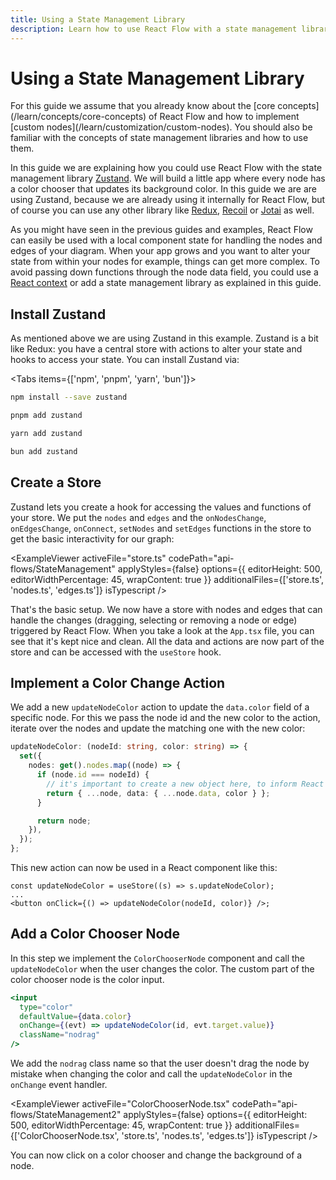 ```yaml
---
title: Using a State Management Library
description: Learn how to use React Flow with a state management library like Zustand, Redux, Recoil or Jotai.
---
```


# Using a State Management Library


<Callout type="info">
  For this guide we assume that you already know about the [core
  concepts](/learn/concepts/core-concepts) of React Flow and how to implement
  [custom nodes](/learn/customization/custom-nodes). You should also be familiar
  with the concepts of state management libraries and how to use them.
</Callout>

In this guide we are explaining how you could use React Flow with the state management library [Zustand](https://github.com/pmndrs/zustand). We will build a little app where every node has a color chooser that updates its background color. In this guide we are are using Zustand, because we are already using it internally for React Flow, but of course you can use any other library like [Redux](https://redux.js.org/), [Recoil](https://recoiljs.org/) or [Jotai](https://jotai.org/) as well.

As you might have seen in the previous guides and examples, React Flow can easily be used with a local component state for handling the nodes and edges of your diagram. When your app grows and you want to alter your state from within your nodes for example, things can get more complex. To avoid passing down functions through the node data field, you could use a [React context](https://reactjs.org/docs/context.html) or add a state management library as explained in this guide.

## Install Zustand

As mentioned above we are using Zustand in this example. Zustand is a bit like Redux: you have a central store with actions to alter your state and hooks to access your state. You can install Zustand via:


<Tabs items={['npm', 'pnpm', 'yarn', 'bun']}>
<Tab>

```bash copy
npm install --save zustand
```

  </Tab>
  <Tab>

```bash copy
pnpm add zustand
```

  </Tab>
  <Tab>

```bash copy
yarn add zustand
```

  </Tab>
  <Tab>

```bash copy
bun add zustand
```

</Tab>
</Tabs>

## Create a Store

Zustand lets you create a hook for accessing the values and functions of your store. We put the `nodes` and `edges` and the `onNodesChange`, `onEdgesChange`, `onConnect`, `setNodes` and `setEdges` functions in the store to get the basic interactivity for our graph:


<ExampleViewer
  activeFile="store.ts"
  codePath="api-flows/StateManagement"
  applyStyles={false}
  options={{ editorHeight: 500, editorWidthPercentage: 45, wrapContent: true }}
  additionalFiles={['store.ts', 'nodes.ts', 'edges.ts']}
  isTypescript
/>

That's the basic setup. We now have a store with nodes and edges that can handle the changes (dragging, selecting or removing a node or edge) triggered by React Flow. When you take a look at the `App.tsx` file, you can see that it's kept nice and clean. All the data and actions are now part of the store and can be accessed with the `useStore` hook.

## Implement a Color Change Action

We add a new `updateNodeColor` action to update the `data.color` field of a specific node. For this we pass the node id and the new color to the action, iterate over the nodes and update the matching one with the new color:

```ts
updateNodeColor: (nodeId: string, color: string) => {
  set({
    nodes: get().nodes.map((node) => {
      if (node.id === nodeId) {
        // it's important to create a new object here, to inform React Flow about the changes
        return { ...node, data: { ...node.data, color } };
      }

      return node;
    }),
  });
};
```

This new action can now be used in a React component like this:

```tsx
const updateNodeColor = useStore((s) => s.updateNodeColor);
...
<button onClick={() => updateNodeColor(nodeId, color)} />;
```

## Add a Color Chooser Node

In this step we implement the `ColorChooserNode` component and call the `updateNodeColor` when the user changes the color. The custom part of the color chooser node is the color input.

```jsx
<input
  type="color"
  defaultValue={data.color}
  onChange={(evt) => updateNodeColor(id, evt.target.value)}
  className="nodrag"
/>
```

We add the `nodrag` class name so that the user doesn't drag the node by mistake when changing the color and call the `updateNodeColor` in the `onChange` event handler.

<ExampleViewer
  activeFile="ColorChooserNode.tsx"
  codePath="api-flows/StateManagement2"
  applyStyles={false}
  options={{ editorHeight: 500, editorWidthPercentage: 45, wrapContent: true }}
  additionalFiles={['ColorChooserNode.tsx', 'store.ts', 'nodes.ts', 'edges.ts']}
  isTypescript
/>

You can now click on a color chooser and change the background of a node.
